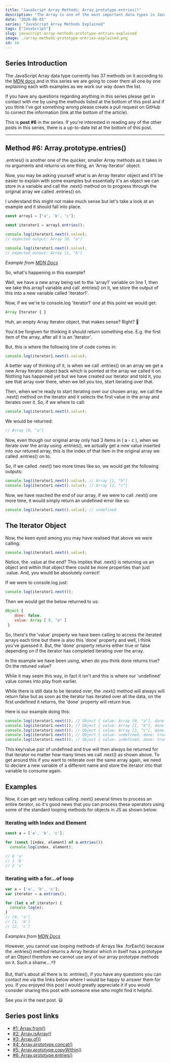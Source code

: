 ```yaml
---
title: "JavaScript Array Methods: Array.prototype.entries()"
description: "The Array is one of the most important data types in JavaScript, so in this series we are going to cover all of the Array Methods. In this post it's Array.prototype.entries()"
date: "2020-06-05"
series: "JavaScript Array Methods Explained"
tags: ["JavaScript"]
slug: javascript-array-methods-prototype-entries-explained
image: ./array-methods-prototype-entries-explained.png
id: 14
---
```


## Series Introduction

The JavaScript Array data type currently has 37 methods on it according to the [MDN docs](https://developer.mozilla.org/en-US/docs/Web/JavaScript/Reference/Global_Objects/Array) and in this series we are going to cover them all one by one explaining each with examples as we work our way down the list. 

If you have any questions regarding anything in this series please get in contact with me by using the methods listed at the bottom of this post and if you think I've got something wrong please create a pull request on GitHub to correct the information (link at the bottom of the article).

This is **post #6** in the series. If you're interested in reading any of the other posts in this series, there is a up-to-date list at the bottom of this post.

---

## Method #6: Array.prototype.entries()

.entries() is another one of the quicker, smaller Array methods as it takes in no arguments and returns us one thing, an 'Array Iterator' object. 

Now, you may be asking yourself what is an Array Iterator object and it'll be easier to explain with some examples but essentially it's an object we can store in a variable and call the .next() method on to progress through the original array we called .entries() on. 

I understand this might not make much sense but let's take a look at an example and it should fall into place.

```javascript
const array1 = ['a', 'b', 'c'];

const iterator1 = array1.entries();

console.log(iterator1.next().value);
// expected output: Array [0, "a"]

console.log(iterator1.next().value);
// expected output: Array [1, "b"]
```

*Example from [MDN Docs](https://developer.mozilla.org/en-US/docs/Web/JavaScript/Reference/Global_Objects/Array/entries)*

So, what's happening in this example?

Well, we have a new array being set to the 'array1' variable on line 1, then we take this array1 variable and call .entries() on it, we store the output of this into a new variable called 'iterator1'. 

Now, if we we're to console.log 'iterator1' one at this point we would get:

```javascript
Array Iterator { }
```

Huh, an empty Array Iterator object, that makes sense? Right? 🤔

You'd be forgiven for thinking it should return something else. E.g. the first item of the array, after all it is an 'iterator'.

But, this is where the following line of code comes in:

```javascript
console.log(iterator1.next().value);
```

A better way of thinking of it, is when we call .entries() on an array we get a new Array Iterator object back which is pointed at the array we called it on. Nothing has happened yet but we have created our Iterator and told it, you see that array over there, when we tell you too, start iterating over that.

Then, when we're ready to start iterating over our chosen array, we call the .next() method on the iterator and it selects the first value in the array and iterates over it. So, if we where to call:

```javascript
console.log(iterator1.next().value);
```

We would be returned:

```javascript
// Array [0, "a"]
```

Now, even though our original array only had 3 items in ( a - c ), when we iterate over the array using .entries(), we actually get a new value inserted into our retuned array, this is the index of that item in the original array we called .entries() on to.

So, if we called .next() two more times like so, we would get the following outputs:

```javascript
console.log(iterator1.next().value); // Array [1, "b"]
console.log(iterator1.next().value); // Array [2, "c"]
```

Now, we have reached the end of our array, if we were to call .next() one more time, it would simply return an undefined error like so:

```javascript
console.log(iterator1.next().value); // undefined
```

## The Iterator Object

Now, the keen eyed among you may have realised that above we were calling:

```javascript
console.log(iterator1.next().value);
```

Notice, the .value at the end? This implies that .next() is returning us an object and within that object there could be more properties than just .value. And, you would be absolutely correct!

If we were to console.log just:

```javascript
console.log(iterator1.next());
```

Then we would get the below returned to us:

```javascript
Object { 
    done: false,
    value: Array [ 0, "a" ]
 }
```

So, there's the 'value' property we have been calling to access the iterated arrays each time but there is also this 'done' property and well, I think you've guessed it. But, the 'done' property returns either true or false depending on if the iterator has completed iterating over the array.

In the example we have been using, when do you think done returns true? On the retuned value? 

While it may seem this way, in fact it isn't and this is where our 'undefined' value comes into play from earlier. 

While there is still data to be iterated over, the .next() method will always will return false but as soon as the iterator has iterated over all the data, on the first undefined it returns, the 'done' property will return true. 

Here is our example doing this:

```javascript
console.log(iterator1.next()); // Object { value: Array [0, "a"], done: false }
console.log(iterator1.next()); // Object { value: Array [1, "b"], done: false }
console.log(iterator1.next()); // Object { value: Array [2, "c"], done: false }
console.log(iterator1.next()); // Object { value: undefined, done: true }
console.log(iterator1.next()); // Object { value: undefined, done: true }
```

This key/value pair of undefined and true will then always be returned for that iterator no matter how many times we call .next() as shown above. To get around this if you want to reiterate over the same array again, we need to declare a new variable of a different name and store the iterator into that variable to consume again.

## Examples

Now, it can get very tedious calling .next() several times to process an entire iterator, so it's good news that you can process these operators using some of the standard looping methods for objects in JS as shown below:

### Iterating with Index and Element

```javascript
const a = ['a', 'b', 'c'];

for (const [index, element] of a.entries())
  console.log(index, element);

// 0 'a' 
// 1 'b' 
// 2 'c'
```

### Iterating with a for...of loop

```javascript
var a = ['a', 'b', 'c'];
var iterator = a.entries();

for (let e of iterator) {
  console.log(e);
}
// [0, 'a']
// [1, 'b']
// [2, 'c'] 
```

*Examples from [MDN Docs](https://developer.mozilla.org/en-US/docs/Web/JavaScript/Reference/Global_Objects/Array/entries)*

However, you cannot use looping methods of Arrays like .forEach() because the .entries() method returns a Array Iterator which in itself has a prototype of an Object therefore we cannot use any of our array prototype methods on it. Such a shame....👎

But, that's about all there is to .entries(), if you have any questions you can contact me via the links below where I would be happy to answer them for you. If you enjoyed this post I would greatly appreciate it if you would consider sharing this post with someone else who might find it helpful.

See you in the next post. 😃

## Series post links

- [#1: Array.from()](https://conermurphy.com/javascript-array-methods-from-explained)
- [#2: Array.isArray()](https://conermurphy.com/javascript-array-methods-isarray-explained)
- [#3: Array.of()](https://conermurphy.com/javascript-array-methods-of-explained)
- [#4: Array.prototype.concat()](https://conermurphy.com/javascript-array-methods-prototype-concat-explained)
- [#5: Array.prototype.copyWithin()](https://conermurphy.com/javascript-array-methods-prototype-copywithin-explained)
- [#6: Array.prototype.entries()](https://conermurphy.com/javascript-array-methods-prototype-entries-explained)